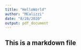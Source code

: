 ```yaml
---
title: "HelloWorld"
author: "MCalizzi"
date: "8/28/2020"
output: pdf_document
---
```


## This is a markdown file
